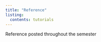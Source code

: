 ```yaml
---
title: "Reference"
listing:
  contents: tutorials
---
```


Reference posted throughout the semester

